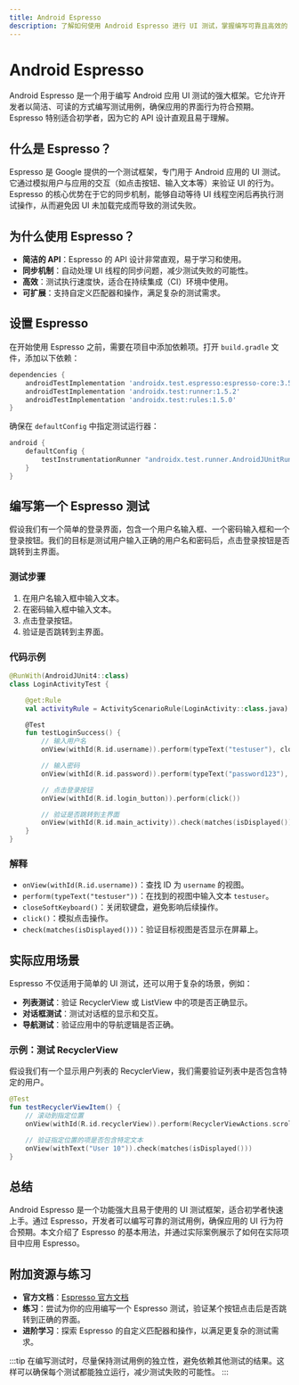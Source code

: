 ```yaml
---
title: Android Espresso
description: 了解如何使用 Android Espresso 进行 UI 测试，掌握编写可靠且高效的 Android 应用测试用例的基础知识。
---
```


# Android Espresso

Android Espresso 是一个用于编写 Android 应用 UI 测试的强大框架。它允许开发者以简洁、可读的方式编写测试用例，确保应用的界面行为符合预期。Espresso 特别适合初学者，因为它的 API 设计直观且易于理解。

## 什么是 Espresso？

Espresso 是 Google 提供的一个测试框架，专门用于 Android 应用的 UI 测试。它通过模拟用户与应用的交互（如点击按钮、输入文本等）来验证 UI 的行为。Espresso 的核心优势在于它的同步机制，能够自动等待 UI 线程空闲后再执行测试操作，从而避免因 UI 未加载完成而导致的测试失败。

## 为什么使用 Espresso？

- **简洁的 API**：Espresso 的 API 设计非常直观，易于学习和使用。
- **同步机制**：自动处理 UI 线程的同步问题，减少测试失败的可能性。
- **高效**：测试执行速度快，适合在持续集成（CI）环境中使用。
- **可扩展**：支持自定义匹配器和操作，满足复杂的测试需求。

## 设置 Espresso

在开始使用 Espresso 之前，需要在项目中添加依赖项。打开 `build.gradle` 文件，添加以下依赖：

```groovy
dependencies {
    androidTestImplementation 'androidx.test.espresso:espresso-core:3.5.1'
    androidTestImplementation 'androidx.test:runner:1.5.2'
    androidTestImplementation 'androidx.test:rules:1.5.0'
}
```

确保在 `defaultConfig` 中指定测试运行器：

```groovy
android {
    defaultConfig {
        testInstrumentationRunner "androidx.test.runner.AndroidJUnitRunner"
    }
}
```

## 编写第一个 Espresso 测试

假设我们有一个简单的登录界面，包含一个用户名输入框、一个密码输入框和一个登录按钮。我们的目标是测试用户输入正确的用户名和密码后，点击登录按钮是否跳转到主界面。

### 测试步骤

1. 在用户名输入框中输入文本。
2. 在密码输入框中输入文本。
3. 点击登录按钮。
4. 验证是否跳转到主界面。

### 代码示例

```kotlin
@RunWith(AndroidJUnit4::class)
class LoginActivityTest {

    @get:Rule
    val activityRule = ActivityScenarioRule(LoginActivity::class.java)

    @Test
    fun testLoginSuccess() {
        // 输入用户名
        onView(withId(R.id.username)).perform(typeText("testuser"), closeSoftKeyboard())

        // 输入密码
        onView(withId(R.id.password)).perform(typeText("password123"), closeSoftKeyboard())

        // 点击登录按钮
        onView(withId(R.id.login_button)).perform(click())

        // 验证是否跳转到主界面
        onView(withId(R.id.main_activity)).check(matches(isDisplayed()))
    }
}
```

### 解释

- `onView(withId(R.id.username))`：查找 ID 为 `username` 的视图。
- `perform(typeText("testuser"))`：在找到的视图中输入文本 `testuser`。
- `closeSoftKeyboard()`：关闭软键盘，避免影响后续操作。
- `click()`：模拟点击操作。
- `check(matches(isDisplayed()))`：验证目标视图是否显示在屏幕上。

## 实际应用场景

Espresso 不仅适用于简单的 UI 测试，还可以用于复杂的场景，例如：

- **列表测试**：验证 RecyclerView 或 ListView 中的项是否正确显示。
- **对话框测试**：测试对话框的显示和交互。
- **导航测试**：验证应用中的导航逻辑是否正确。

### 示例：测试 RecyclerView

假设我们有一个显示用户列表的 RecyclerView，我们需要验证列表中是否包含特定的用户。

```kotlin
@Test
fun testRecyclerViewItem() {
    // 滚动到指定位置
    onView(withId(R.id.recyclerView)).perform(RecyclerViewActions.scrollToPosition<RecyclerView.ViewHolder>(10))

    // 验证指定位置的项是否包含特定文本
    onView(withText("User 10")).check(matches(isDisplayed()))
}
```

## 总结

Android Espresso 是一个功能强大且易于使用的 UI 测试框架，适合初学者快速上手。通过 Espresso，开发者可以编写可靠的测试用例，确保应用的 UI 行为符合预期。本文介绍了 Espresso 的基本用法，并通过实际案例展示了如何在实际项目中应用 Espresso。

## 附加资源与练习

- **官方文档**：[Espresso 官方文档](https://developer.android.com/training/testing/espresso)
- **练习**：尝试为你的应用编写一个 Espresso 测试，验证某个按钮点击后是否跳转到正确的界面。
- **进阶学习**：探索 Espresso 的自定义匹配器和操作，以满足更复杂的测试需求。

:::tip
在编写测试时，尽量保持测试用例的独立性，避免依赖其他测试的结果。这样可以确保每个测试都能独立运行，减少测试失败的可能性。
:::
